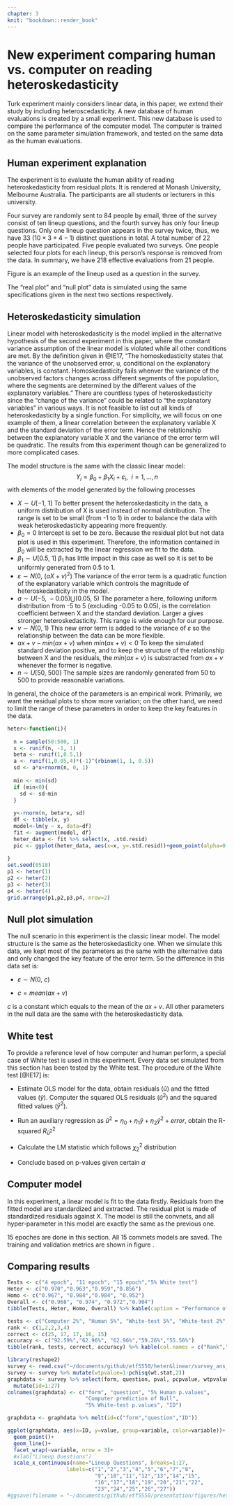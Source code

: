 ```yaml
---
chapter: 3
knit: "bookdown::render_book"
---
```


# New experiment comparing human vs. computer on reading heteroskedasticity

Turk experiment mainly considers linear data, in this paper, we extend their study by including heteroscedasticity. A new database of human evaluations is created by a small experiment. This new database is used to compare the performance of the computer model. The computer is trained on the same parameter simulation framework, and tested on the same data as the human evaluations.

## Human experiment explanation

The experiment is to evaluate the human ability of reading heteroskedasticity from residual plots. It is rendered at Monash University, Melbourne Australia. The participants are all students or lecturers in this university.

Four survey are randomly sent to 84 people by email, three of the survey consist of ten lineup questions, and the fourth survey has only four lineup questions. Only one lineup question appears in the survey twice, thus, we have 33 ($10\times3+4-1$) distinct questions in total. A total number of 22 people have participated. Five people evaluated two surveys. One people selected four plots for each lineup, this person's response is removed from the data. In summary, we have 218 effective evaluations from 21 people. 

Figure \ref{heterlu} is an example of the lineup used as a question in the survey.

\begin{figure*}[h]
\centerline{\includegraphics[width=15cm]{figures/heter_lineup_example.png}}
\caption{An example question in the survey, 4 out of 6 people picked the real plot, the real plot is the first one.}
\label{heterlu}
\end{figure*}

The "real plot" and "null plot" data is simulated using the same specifications given in the next two sections respectively.

## Heteroskedasticity simulation

Linear model with heteroskedasticity is the model implied in the alternative hypothesis of the second experiment in this paper, where the constant variance assumption of the linear model is violated while all other conditions are met. By the definition given in @IE17, "The homoskedasticity states that the variance of the unobserved error, u, conditional on the explanatory variables, is constant. Homoskedasticity fails whenver the variance of the unobserved factors changes across different segments of the population, where the segments are determined by the different values of the explanatory variables." There are countless types of heteroskedasticity since the "change of the variance" could be related to "the explanatory variables" in various ways. It is not feasible to list out all kinds of heteroskedasticity by a single function. For simplicity, we will focus on one example of them, a linear correlation between the explanatory variable X and the standard deviation of the error term. Hence the relationship between the explanatory variable X and the variance of the error term will be quadratic. The results from this experiment though can be generalized to more complicated cases.  

The model structure is the same with the classic linear model:
$$Y_i = \beta_0 + \beta_1 X_{i}  + \varepsilon_i, ~~i=1, \dots , n$$
with elements of the model generated by the following processes

- $X\sim U[-1,\ 1]$
To better present the heteroskedasticity in the data, a uniform distribution of X is used instead of normal distribution. The range is set to be small (from -1 to 1) in order to balance the data with weak heteroskedasticity appearing more frequently.
- $\beta_0 = 0$
Intercept is set to be zero. Because the residual plot but not data plot is used in this experiment. Therefore, the information contained in $\beta_0$ will be extracted by the linear regression we fit to the data.
- $\beta_1\sim U[0.5,\ 1]$
$\beta_1$ has little impact in this case as well so it is set to be uniformly generated from 0.5 to 1. 
- $\varepsilon\sim N(0,\ (aX+v)^2)$
The variance of the error term is a quadratic function of the explanatory variable which controls the magnitude of heteroskedasticity in the model.
- $a\sim U(-5,\ -0.05)\bigcup(0.05,\ 5)$
The parameter a here, following uniform distribution from -5 to 5 (excluding -0.05 to 0.05), is the correlation coefficient between X and the standard deviation. Larger a gives stronger heteroskedasticity. This range is wide enough for our purpose.
- $v \sim N(0,\ 1)$
This new error term is added to the variance of $\varepsilon$ so the relationship between the data can be more flexible.
- $ax+v-min(ax+v)$ when $min(ax+v)<0$ 
To keep the simulated standard deviation positive, and to keep the structure of the relationship between X and the residuals, the $min(ax+v)$ is substracted from $ax+v$ whenever the former is negative.
- $n\sim U[50,\ 500]$
The sample sizes are randomly generated from 50 to 500 to provide reasonable variations.

In general, the choice of the parameters is an empirical work. Primarily, we want the residual plots to show more variation; on the other hand, we need to limit the range of these parameters in order to keep the key features in the data.

```r
heter<-function(i){
  
  n = sample(50:500, 1)
  x <- runif(n, -1, 1)
  beta <- runif(1,0.5,1)
  a <- runif(1,0.05,4)*(-1)^(rbinom(1, 1, 0.5))
  sd <- a*x+rnorm(n, 0, 1)
  
  min <- min(sd)
  if (min<0){
    sd <- sd-min
  }
  
  y<-rnorm(n, beta*x, sd)
  df <- tibble(x, y)
  model<-lm(y ~ x, data=df)
  fit <- augment(model, df)
  heter_data <- fit %>% select(x, .std.resid)
  pic <- ggplot(heter_data, aes(x=x, y=.std.resid))+geom_point(alpha=0.4) + theme(aspect.ratio = 1)
  
}
set.seed(0518)
p1 <- heter(1)
p2 <- heter(2)
p3 <- heter(3)
p4 <- heter(4)
grid.arrange(p1,p2,p3,p4, nrow=2) 

```

## Null plot simulation

The null scenario in this experiment is the classic linear model. The model structure is the same as the heteroskedasticity one. When we simulate this data, we kept most of the parameters as the same with the alternative data and only changed the key feature of the error term. So the difference in this data set is:

- $\varepsilon\sim N(0,\ c)$

- $c=mean(ax+v)$

$c$ is a constant which equals to the mean of the $ax+v$. All other parameters in the null data are the same with the heteroskedasticity data.

## White test

To provide a reference level of how computer and human perform, a special case of White test is used in this experiment. Every data set simulated from this section has been tested by the White test. The procedure of the White test [@IE17] is:

- Estimate OLS model for the data, obtain residuals ($\hat{u}$) and the fitted values ($\hat{y}$). Computer the squared OLS residuals ($\hat{u}^2$) and the squared fitted values ($\hat{y}^2$).

- Run an auxiliary regression as $\hat{u}^2=\eta_0+\eta_1  \hat{y}+\eta_2 \hat{y}^2+error$, obtain the R-squared $R_{\hat{u}^2}^2$

- Calculate the LM statistic which follows $\chi_2^2$ distribution

- Conclude based on p-values given certain $\alpha$

## Computer model

In this experiment, a linear model is fit to the data firstly. Residuals from the fitted model are standardized and extracted. The residual plot is made of standardized residuals against X. The model is still the convnets, and all hyper-parameter in this model are exactly the same as the previous one.

15 epoches are done in this section. All 15 convnets models are saved. The training and validation metrics are shown in figure \ref{histheter}.

\begin{figure*}[h]
\centerline{\includegraphics[width=15cm]{figures/heter_history_plot.png}}
\caption{Training and validation metrics of heteroskedasticity vs. null model in our second experiment}
\label{histheter}
\end{figure*}

## Comparing results  

\begin{figure*}[h]
\centerline{\includegraphics[width=15cm]{figures/human_against_a.png}}
\caption{Proportion of correct answers for each lineup question against the simulated correlation "a" from human evaluation}
\label{humana}
\end{figure*}

```r
Tests <- c("4 epoch", "11 epoch", "15 epoch","5% White test")
Heter <- c("0.970","0.963","0.959","0.856")
Homo <- c("0.967", "0.984","0.984", "0.952")
Overall <- c("0.968", "0.974", "0.972","0.904")
tibble(Tests, Heter, Homo, Overall) %>% kable(caption = "Performance of three checkpoints from the convnets model, and the 5% significant white-test, computed on the test set. Accuracy is reported for each class, and overall.")
```


```r
tests <- c("Computer 2%", "Human 5%", "White-test 5%", "White-test 2%", "Human 2%")
rank <- c(1,2,2,3,4)
correct <- c(25, 17, 17, 16, 15)
accuracy <- c("92.59%","62.96%", "62.96%","59.26%","55.56%")
tibble(rank, tests, correct, accuracy) %>% kable(col.names = c("Rank","Tests", "No. of correct", "Accuracy"), caption = "Accuracy of testing the 27 data plots evaluated by human computer and the conventional white-test.")
```


```r
library(reshape2)
survey <- read.csv("~/documents/github/etf5550/heter&linear/survey_ans_nonull.csv")
survey <- survey %>% mutate(wtpvalue=1-pchisq(wt.stat,2))
graphdata <- survey %>% select(form, question, pval, pcpvalue, wtpvalue) %>% 
  mutate(id=1:27)
colnames(graphdata) <- c("form", "question", "5% Human p.values",
                         "Computer prediction of Null", 
                         "5% White-test p.values", "ID")

graphdata <- graphdata %>% melt(id=c("form","question","ID"))

ggplot(graphdata, aes(x=ID, y=value, group=variable, color=variable))+
  geom_point()+
  geom_line()+
  facet_wrap(~variable, nrow = 3)+
  #xlab("Lineup Questions")
  scale_x_continuous(name="Lineup Questions", breaks=1:27, 
                   labels=c("1","2","3","4","5","6","7","8",
                            "9","10","11","12","13","14","15",
                            "16","17","18","19","20","21","22",
                            "23","24","25","26","27"))
#ggsave(filename = "~/documents/github/etf5550/presentation/figures/heter_pvalues_3test.png")
```





















